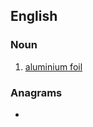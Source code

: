 ==English==

===Noun===
{{en-noun|-}}

# [[aluminium foil]]

===Anagrams===
* {{anagrams|en|a=afillo|Fiallo|folial}}